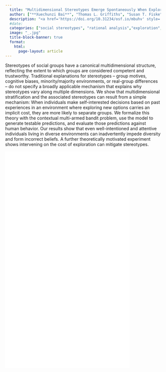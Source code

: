 ```yaml
---
  title: "Multidimensional Stereotypes Emerge Spontaneously When Exploration"
  author: ["**Xuechunzi Bai**", "Thomas L. Griffiths", "Susan T. Fiske"]
  description: "<a href='https://doi.org/10.31234/osf.io/mbuhv' style='color:#be7874;'>Preprint</a>"
  #date: 
  categories: ["social stereotypes", "rational analysis","exploration","contextual bandit"]
  image: "_.jpg"
  title-block-banner: true  
  format:
    html:
      page-layout: article 
---
```

Stereotypes of social groups have a canonical multidimensional structure, reflecting the extent to which groups are considered competent and trustworthy. Traditional explanations for stereotypes – group motives, cognitive biases, minority/majority environments, or real-group differences – do not specify a broadly applicable mechanism that explains why stereotypes vary along multiple dimensions. We show that multidimensional stratification and the associated stereotypes can result from a simple mechanism: When individuals make self-interested decisions based on past experiences in an environment where exploring new options carries an implicit cost, they are more likely to separate groups. We formalize this theory with the contextual multi-armed bandit problem, use the model to generate testable predictions, and evaluate those predictions against human behavior. Our results show that even well-intentioned and attentive individuals living in diverse environments can inadvertently impede diversity and form incorrect beliefs. A further theoretically motivated experiment shows intervening on the cost of exploration can mitigate stereotypes.



![](_.pdf){width="80%" height="700" fig-align="center"}
